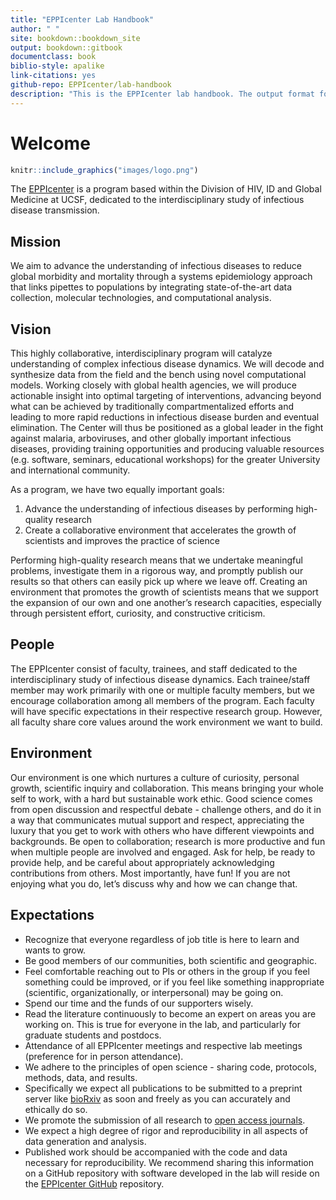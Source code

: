 ```yaml
--- 
title: "EPPIcenter Lab Handbook"
author: " "
site: bookdown::bookdown_site
output: bookdown::gitbook
documentclass: book
biblio-style: apalike
link-citations: yes
github-repo: EPPIcenter/lab-handbook
description: "This is the EPPIcenter lab handbook. The output format for this example is bookdown::gitbook."
---
```


# Welcome {-}

```r
knitr::include_graphics("images/logo.png")
```

The [EPPIcenter](https://eppicenter.ucsf.edu/) is a program based within the Division of HIV, ID and Global Medicine at UCSF, dedicated to the interdisciplinary study of infectious disease transmission.

## Mission {-}
We aim to advance the understanding of infectious diseases to reduce global morbidity and mortality through a systems epidemiology approach that links pipettes to populations by integrating state-of-the-art data collection, molecular technologies, and computational analysis.

## Vision {-}
This highly collaborative, interdisciplinary program will catalyze understanding of complex infectious disease dynamics. We will decode and synthesize data from the field and the bench using novel computational models. Working closely with global health agencies, we will produce actionable insight into optimal targeting of interventions, advancing beyond what can be achieved by traditionally compartmentalized efforts and leading to more rapid reductions in infectious disease burden and eventual elimination. The Center will thus be positioned as a global leader in the fight against malaria, arboviruses, and other globally important infectious diseases, providing training opportunities and producing valuable resources (e.g. software, seminars, educational workshops) for the greater University and international community.

As a program, we have two equally important goals:

1. Advance the understanding of infectious diseases by performing high-quality research 
2. Create a collaborative environment that accelerates the growth of scientists and improves the practice of science

Performing high-quality research means that we undertake meaningful problems, investigate them in a rigorous way, and promptly publish our results so that others can easily pick up where we leave off. Creating an environment that promotes the growth of scientists means that we support the expansion of our own and one another’s research capacities, especially through persistent effort, curiosity, and constructive criticism.

## People {-}
The EPPIcenter consist of faculty, trainees, and staff dedicated to the interdisciplinary study of infectious disease dynamics. Each trainee/staff member may work primarily with one or multiple faculty members, but we encourage collaboration among all members of the program.  Each faculty will have specific expectations in their respective research group. However, all faculty share core values around the work environment we want to build.

## Environment {-}
Our environment is one which nurtures a culture of curiosity, personal growth, scientific inquiry and collaboration. This means bringing your whole self to work, with a hard but sustainable work ethic. Good science comes from open discussion and respectful debate - challenge others, and do it in a way that communicates mutual support and respect, appreciating the luxury that you get to work with others who have different viewpoints and backgrounds. Be open to collaboration; research is more productive and fun when multiple people are involved and engaged. Ask for help, be ready to provide help, and be careful about appropriately acknowledging contributions from others. Most importantly, have fun! If you are not enjoying what you do, let’s discuss why and how we can change that.

## Expectations {-}
- Recognize that everyone regardless of job title is here to learn and wants to grow.
- Be good members of our communities, both scientific and geographic. 
- Feel comfortable reaching out to PIs or others in the group if you feel something could be improved, or if you feel like something inappropriate (scientific, organizationally, or interpersonal) may be going on. 
- Spend our time and the funds of our supporters wisely. 
- Read the literature continuously to become an expert on areas you are working on. This is true for everyone in the lab, and particularly for graduate students and postdocs. 
- Attendance of all EPPIcenter meetings and respective lab meetings (preference for in person attendance). 
- We adhere to the principles of open science - sharing code, protocols, methods, data, and results.
- Specifically we expect all publications to be submitted to a preprint server like [bioRxiv](https://www.biorxiv.org/) as soon and freely as you can accurately and ethically do so. 
- We promote the submission of all research to [open access journals](https://doaj.org/).
- We expect a high degree of rigor and reproducibility in all aspects of data generation and analysis.
- Published work should be accompanied with the code and data necessary for reproducibility. We recommend sharing this information on a GitHub repository with software developed in the lab will reside on the [EPPIcenter GitHub](https://github.com/EPPIcenter) repository.
